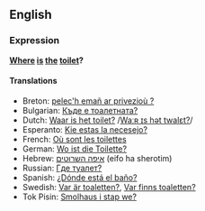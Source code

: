 ==English==

===Expression===
'''[[Where]] [[is]] [[the]] [[toilet]]?'''

====Translations====
*Breton: [[pelec'h emañ ar privezioù ?]]
*Bulgarian: [[Къде е тоалетната?]]
*Dutch: [[Waar is het toilet?]] /[[media:Waar_is_het_toilet.ogg|Waːʀ ɪs hət twalɛt?]]/
*Esperanto: [[Kie estas la necesejo?]]
*French: [[Où sont les toilettes]]
*German: [[Wo ist die Toilette?]]
*Hebrew: [[איפה השרוטים]] (eifo ha sherotim)
*Russian: [[Где туалет?]]
*Spanish: [[¿Dónde está el baño?]]
*Swedish: [[Var är toaletten?]], [[Var finns toaletten?]]
*Tok Pisin: [[Smolhaus i stap we?]]